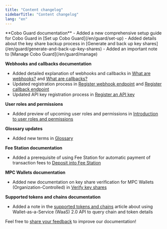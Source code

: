 ```yaml
---
title: "Content changelog"
sidebarTitle: "Content changelog"
lang: "en"
---
```


<Update label="2024/12/04 - 2024/12/10">
**Cobo Guard documentation**
- Added a new comprehensive setup guide for Cobo Guard in [Set up Cobo Guard](/en/guard/set-up)
- Added details about the key share backup process in [Generate and back up key shares](/en/guard/generate-and-back-up-key-shares)
- Added an important note to [Manage Cobo Guard](/en/guard/manage)

**Webhooks and callbacks documentation**
- Added detailed explanation of webhooks and callbacks in [What are webhooks?](/en/portal/developer-console/webhooks-intro) and [What are callbacks?](/en/portal/developer-console/callbacks-intro)
- Updated registration process in [Register webhook endpoint](/en/portal/developer-console/webhooks-create) and [Register callback endpoint](/en/portal/developer-console/callbacks-register)
- Updated API key registration process in [Register an API key](/en/portal/developer-console/create-api-key)

**User roles and permissions**
- Added preview of upcoming user roles and permissions in [Introduction to user roles and permissions](/en/portal/organization/roles-and-permissions)

**Glossary updates**
- Added new terms in [Glossary](/en/portal/glossary)

**Fee Station documentation**
- Added a prerequisite of using Fee Station for automatic payment of transaction fees to [Deposit into Fee Station](/en/portal/fee-station/deposit)

**MPC Wallets documentation**
- Added new documentation on key share verification for MPC Wallets (Organization-Controlled) in [Verify key shares](/en/portal/mpc-wallets/ocw/key-share-verification)

**Supported tokens and chains documentation**
- Added a note in the [supported tokens and chains](/en/portal/supported-tokens) article about using Wallet-as-a-Service (WaaS) 2.0 API to query chain and token details
</Update>


<Tip>Feel free to [share your feedback](https://forms.zohopublic.com/cobo/form/DocumentFeedbackForm/formperma/QvLOhxJv1_JMsJ-1dleZ8Itb_7rzN-LtgvsDdxosoVI?referrername=manuals) to improve our documentation!</Tip>
